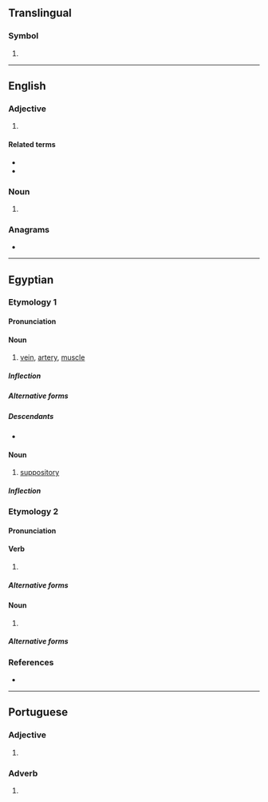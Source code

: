 {{also|Mt|MT|mT|mt.|.mt|Mt.|mṯꜣ}}
==Translingual==

===Symbol===
{{mul-symbol}}

# {{ISO 639|1}}

----

==English==

===Adjective===
{{en-adj|-}}

# {{lb|en|biology}} {{abbreviation of|en|[[mitochondrial]]}}

====Related terms====
* {{l|en|mtDNA}}
* {{l|en|mt-mrca}}

===Noun===
{{head|en|noun}}

# {{lb|en|biology}} {{abbreviation of|en|[[mitochondrion]] or [[mitochondria]]}}

===Anagrams===
* {{anagrams|en|a=mt|TM|Tm}}

----

==Egyptian==

===Etymology 1===

====Pronunciation====
{{egy-IPA-E}}

====Noun====
{{egy-noun|f|head=<hiero>D52:X1-T14-T14-X1:F51</hiero>}}

# [[vein]], [[artery]], [[muscle]]

=====Inflection=====
{{egy-decl-noun|g=f|f=m}}

=====Alternative forms=====
{{egy-hieroforms
|<hiero>D52:X1*Z5-M17-M17</hiero>{{egy-glyph|F51D}}|}}

=====Descendants=====
* {{desc|cop|ⲙⲟⲩⲧ}}

====Noun====
{{egy-noun|f|head=<hiero>D52:H8</hiero>}}

# [[suppository]]

=====Inflection=====
{{egy-decl-noun|g=f|f=m}}

===Etymology 2===

====Pronunciation====
{{egy-IPA-E}}

====Verb====
{{egy-verb|3-lit|head=<hiero>m-t:A14</hiero>}}

# {{alt form|egy|mwt|gloss=to die}}

=====Alternative forms=====
{{egy-hieroforms
|<hiero>m-t:Z6</hiero>|read1=mt}}

====Noun====
{{egy-noun|m|head=<hiero>m-t:A14</hiero>}}

# {{alt form|egy|mwt|gloss=death}}

=====Alternative forms=====
{{egy-hieroforms
|<hiero>m-t:Z6</hiero>|read1=mt}}

===References===
* {{R:egy:Wb|2|167}}

{{c|egy|Medicine}}

----

==Portuguese==

===Adjective===
{{head|pt|adjective}}

# {{lb|pt|Internet slang|text messaging}} {{abbreviation of|pt|muito||many}}

===Adverb===
{{head|pt|adverb}}

# {{lb|pt|Internet slang|text messaging}} {{abbreviation of|pt|muito||very}}